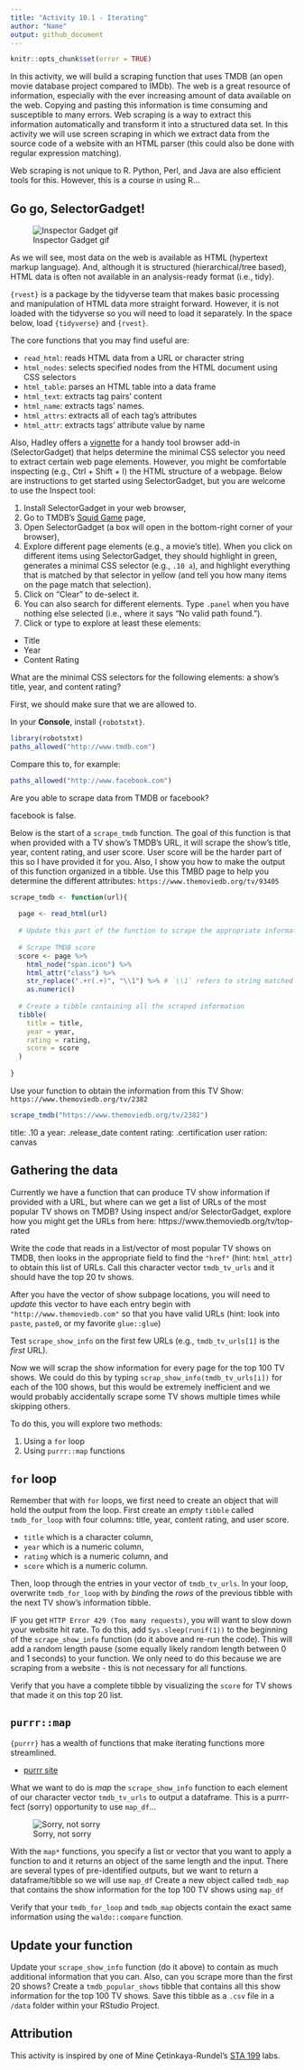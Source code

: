 ```yaml
---
title: "Activity 10.1 - Iterating"
author: "Name"
output: github_document
---
```


```r
knitr::opts_chunk$set(error = TRUE)
```

In this activity, we will build a scraping function that uses TMDB (an open movie database project compared to IMDb).
The web is a great resource of information, especially with the ever increasing amount of data available on the web.
Copying and pasting this information is time consuming and susceptible to many errors.
Web scraping is a way to extract this information automatically and transform it into a structured data set.
In this activity we will use screen scraping in which we extract data from the source code of a website with an HTML parser (this could also be done with regular expression matching).

Web scraping is not unique to R.
Python, Perl, and Java are also efficient tools for this.
However, this is a course in using R...

## Go go, SelectorGadget!

![Inspector Gadget gif](https://media.giphy.com/media/z9bcWnpU1QnXG/giphy.gif)

As we will see, most data on the web is available as HTML (hypertext markup language).
And, although it is structured (hierarchical/tree based), HTML data is often not available in an analysis-ready format (i.e., tidy).


`{rvest}` is a package by the tidyverse team that makes basic processing and manipulation of HTML data more straight forward.
However, it is not loaded with the tidyverse so you will need to load it separately.
In the space below, load `{tidyverse}` and `{rvest}`.



The core functions that you may find useful are:

- `read_html`: reads HTML data from a URL or character string
- `html_nodes`: selects specified nodes from the HTML document using CSS selectors
- `html_table`: parses an HTML table into a data frame
- `html_text`: extracts tag pairs' content
- `html_name`: extracts tags' names.
- `html_attrs`: extracts all of each tag's attributes
- `html_attr`: extracts tags' attribute value by name

Also, Hadley offers a [vignette](https://rvest.tidyverse.org/articles/selectorgadget.html) for a handy tool browser add-in (SelectorGadget) that helps determine the minimal CSS selector you need to extract certain web page elements.
However, you might be comfortable inspecting (e.g., Ctrl + Shift + I) the HTML structure of a webpage.
Below are instructions to get started using SelectorGadget, but you are welcome to use the Inspect tool:

1. Install SelectorGadget in your web browser,
2. Go to TMDB's [Squid Game](https://www.themoviedb.org/tv/93405) page,
3. Open SelectorGadget (a box will open in the bottom-right corner of your browser),
4. Explore different page elements (e.g., a movie's title).
  When you click on different items using SelectorGadget, they should highlight in green, generates a minimal CSS selector (e.g., `.10 a`), and highlight everything that is matched by that selector in yellow (and tell you how many items on the page match that selection).
5. Click on "Clear" to de-select it.
6. You can also search for different elements.
  Type `.panel` when you have nothing else selected (i.e., where it says "No valid path found.").
7. Click or type to explore at least these elements:
  - Title
  - Year
  - Content Rating

What are the minimal CSS selectors for the following elements: a show's title, year, and content rating?




First, we should make sure that we are allowed to.

In your **Console**, install `{robotstxt}`.

```r
library(robotstxt)
paths_allowed("http://www.tmdb.com")
```

Compare this to, for example:

```r
paths_allowed("http://www.facebook.com")
```

Are you able to scrape data from TMDB or facebook?


facebook is false. 

Below is the start of a `scrape_tmdb` function.
The goal of this function is that when provided with a TV show's TMDB's URL, it will scrape the show's title, year, content rating, and user score.
User score will be the harder part of this so I have provided it for you.
Also, I show you how to make the output of this function organized in a tibble.
Use this TMBD page to help you determine the different attributes: `https://www.themoviedb.org/tv/93405`

```r
scrape_tmdb <- function(url){
  
  page <- read_html(url)
  
  # Update this part of the function to scrape the appropriate information
  
  # Scrape TMDB score
  score <- page %>% 
    html_node("span.icon") %>% 
    html_attr("class") %>% 
    str_replace(".+r(.+)", "\\1") %>% # `\\1` refers to string matched by the first capture group `(.+)`
    as.numeric()
  
  # Create a tibble containing all the scraped information
  tibble(
    title = title,
    year = year,
    rating = rating,
    score = score
  )
  
}
```


Use your function to obtain the information from this TV Show: `https://www.themoviedb.org/tv/2382`
```r
scrape_tmdb("https://www.themoviedb.org/tv/2382")
```

title: .10 a
year: .release_date
content rating: .certification
user ration: canvas


## Gathering the data

Currently we have a function that can produce TV show information if provided with a URL, but where can we get a list of URLs of the most popular TV shows on TMDB?
Using inspect and/or SelectorGadget, explore how you might get the URLs from here: https://www.themoviedb.org/tv/top-rated

Write the code that reads in a list/vector of most popular TV shows on TMDB, then looks in the appropriate field to find the `"href"` (hint: `html_attr`) to obtain this list of URLs.
Call this character vector `tmdb_tv_urls` and it should have the top 20 tv shows.




After you have the vector of show subpage locations, you will need to *update* this vector to have each entry begin with  `"http://www.themoviedb.com"` so that you have valid URLs (hint: look into `paste`, `paste0`, or my favorite `glue::glue`)

Test `scrape_show_info` on the first few URLs (e.g., `tmdb_tv_urls[1]` is the *first* URL).



Now we will scrap the show information for every page for the top 100 TV shows.
We could do this by typing `scrap_show_info(tmdb_tv_urls[i])` for each of the 100 shows, but this would be extremely inefficient and we would probably accidentally scrape some TV shows multiple times while skipping others.

To do this, you will explore two methods:

1. Using a `for` loop
2. Using `purrr::map` functions

## `for` loop

Remember that with `for` loops, we first need to create an object that will hold the output from the loop.
First create an *empty* `tibble` called `tmdb_for_loop` with four columns: title, year, content rating, and user score.

- `title` which is a character column,
- `year` which is a numeric column,
- `rating` which is a numeric column, and
- `score` which is a numeric column.

Then, loop through the entries in your vector of `tmdb_tv_urls`.
In your loop, overwrite `tmdb_for_loop` with by *bind*ing the *rows* of the previous tibble with the next TV show's information tibble.

IF you get `HTTP Error 429 (Too many requests)`, you will want to slow down your website hit rate.
To do this, add `Sys.sleep(runif(1))` to the beginning of the `scrape_show_info` function (do it above and re-run the code).
This will add a random length pause (some equally likely random length between 0 and 1 seconds) to your function.
We only need to do this because we are scraping from a website - this is not necessary for all functions.




Verify that you have a complete tibble by visualizing the `score` for TV shows that made it on this top 20 list.




## `purrr::map`

`{purrr}` has a wealth of functions that make iterating functions more streamlined.

- [purrr site](https://purrr.tidyverse.org/)

What we want to do is *map* the `scrape_show_info` function to each element of our character vector `tmdb_tv_urls` to output a dataframe.
This is a purrr-fect (sorry) opportunity to use `map_df`...

![Sorry, not sorry](https://media.giphy.com/media/xUA7aVAw3xQ4pzYkiA/giphy.gif)

With the `map*` functions, you specify a list or vector that you want to apply a function to and it returns an object of the same length and the input.
There are several types of pre-identified outputs, but we want to return a dataframe/tibble so we will use `map_df`
Create a new object called `tmdb_map` that contains the show information for the top 100 TV shows using `map_df`




Verify that your `tmdb_for_loop` and `tmdb_map` objects contain the exact same information using the `waldo::compare` function.





## Update your function

Update your `scrape_show_info` function (do it above) to contain as much additional information that you can.
Also, can you scrape more than the first 20 shows?
Create a `tmdb_popular_shows` tibble that contains all this show information for the top 100 TV shows.
Save this tibble as a `.csv` file in a `/data` folder within your RStudio Project.





## Attribution

This activity is inspired by one of Mine Çetinkaya-Rundel's [STA 199](http://www2.stat.duke.edu/courses/Spring18/Sta199/) labs.